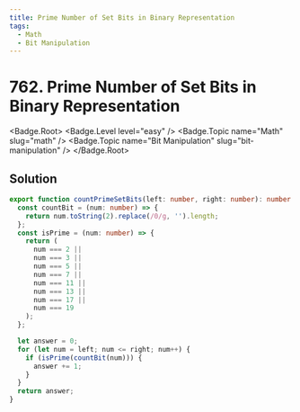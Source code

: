 ```yaml
---
title: Prime Number of Set Bits in Binary Representation
tags:
  - Math
  - Bit Manipulation
---
```


# 762. Prime Number of Set Bits in Binary Representation

<Badge.Root>
  <Badge.Level level="easy" />
  <Badge.Topic name="Math" slug="math" />
  <Badge.Topic name="Bit Manipulation" slug="bit-manipulation" />
</Badge.Root>

## Solution

```typescript filename="solution.ts" copy
export function countPrimeSetBits(left: number, right: number): number {
  const countBit = (num: number) => {
    return num.toString(2).replace(/0/g, '').length;
  };
  const isPrime = (num: number) => {
    return (
      num === 2 ||
      num === 3 ||
      num === 5 ||
      num === 7 ||
      num === 11 ||
      num === 13 ||
      num === 17 ||
      num === 19
    );
  };

  let answer = 0;
  for (let num = left; num <= right; num++) {
    if (isPrime(countBit(num))) {
      answer += 1;
    }
  }
  return answer;
}
```

<ProblemLink
  codingSite="leetcode"
  href="https://leetcode.com/problems/prime-number-of-set-bits-in-binary-representation"
  title="Prime Number of Set Bits in Binary Representation"
/>
